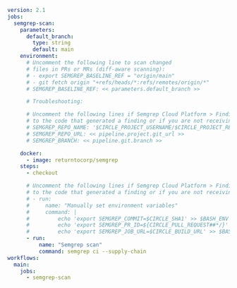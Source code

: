 ```yaml
version: 2.1
jobs:
  semgrep-scan:
    parameters:
      default_branch:
        type: string
        default: main
    environment:
      # Uncomment the following line to scan changed 
      # files in PRs or MRs (diff-aware scanning): 
      # - export SEMGREP_BASELINE_REF = "origin/main"
      # - git fetch origin "+refs/heads/*:refs/remotes/origin/*"
      # SEMGREP_BASELINE_REF: << parameters.default_branch >>

      # Troubleshooting:

      # Uncomment the following lines if Semgrep Cloud Platform > Findings Page does not create links
      # to the code that generated a finding or if you are not receiving PR or MR comments.
      # SEMGREP_REPO_NAME: '$CIRCLE_PROJECT_USERNAME/$CIRCLE_PROJECT_REPONAME'
      # SEMGREP_REPO_URL: << pipeline.project.git_url >>
      # SEMGREP_BRANCH: << pipeline.git.branch >>

    docker:
      - image: returntocorp/semgrep
    steps:
      - checkout

      # Uncomment the following lines if Semgrep Cloud Platform > Findings Page does not create links
      # to the code that generated a finding or if you are not receiving PR or MR comments.
      # - run:
      #     name: "Manually set environment variables"
      #     command: |
      #         echo 'export SEMGREP_COMMIT=$CIRCLE_SHA1' >> $BASH_ENV
      #         echo 'export SEMGREP_PR_ID=${CIRCLE_PULL_REQUEST##*/}' >> $BASH_ENV
      #         echo 'export SEMGREP_JOB_URL=$CIRCLE_BUILD_URL' >> $BASH_ENV
      - run:
          name: "Semgrep scan"
          command: semgrep ci --supply-chain
workflows:
  main:
    jobs:
      - semgrep-scan
```
